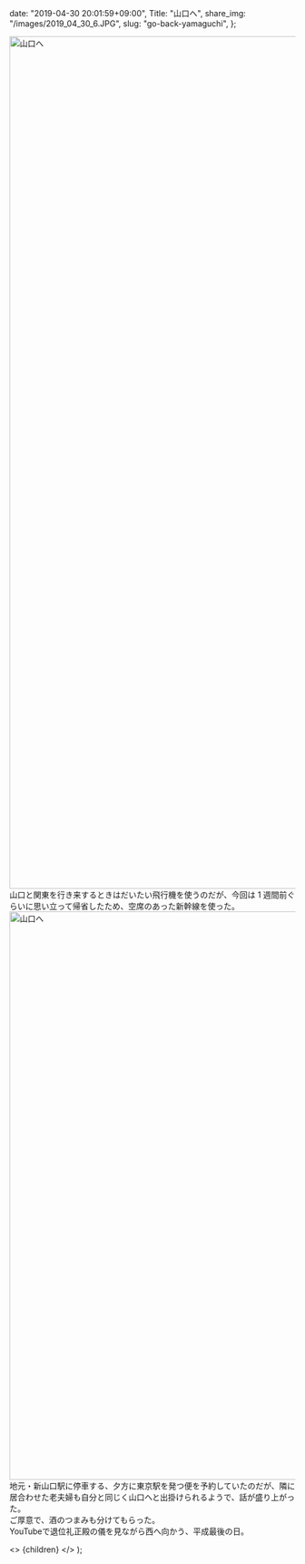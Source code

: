 
  date: "2019-04-30 20:01:59+09:00",
  Title: "山口へ",
  share_img: "/images/2019_04_30_6.JPG",
  slug: "go-back-yamaguchi",
};

<img src="/Users/dream_exp/Desktop/Projects/ikyoukoujitsu/ikyoukoujitsu-v2/public/images/2019_04_30_6.JPG" alt="山口へ" width="1000" height="1500" />
山口と関東を行き来するときはだいたい飛行機を使うのだが、今回は 1 週間前ぐらいに思い立って帰省したため、空席のあった新幹線を使った。

<img src="/Users/dream_exp/Desktop/Projects/ikyoukoujitsu/ikyoukoujitsu-v2/public/images/2019_04_30_7.JPG" alt="山口へ" width="1500" height="1000" />
地元・新山口駅に停車する、夕方に東京駅を発つ便を予約していたのだが、隣に居合わせた老夫婦も自分と同じく山口へと出掛けられるようで、話が盛り上がった。<br />
ご厚意で、酒のつまみも分けてもらった。

<br />
YouTubeで退位礼正殿の儀を見ながら西へ向かう、平成最後の日。

  <>
    <Head>
      <title>{meta.Title} | 異郷好実</title>
    </Head>
    <PostLayout meta={meta}>{children}</PostLayout>
  </>
);

